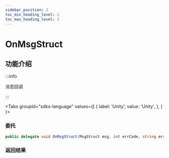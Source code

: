 ```yaml
---
sidebar_position: 3
toc_min_heading_level: 2
toc_max_heading_level: 2
---
```


# OnMsgStruct

## 功能介绍

:::info

消息回调

:::

<Tabs
groupId="sdks-language"
values={[
{ label: 'Unity', value: 'Unity', },
]
}>

<TabItem value="Unity">

### 委托

```C# showLineNumbers
public delegate void OnMsgStruct(MsgStruct msg, int errCode, string errMsg);
```

### 返回结果

</TabItem>

</Tabs>
